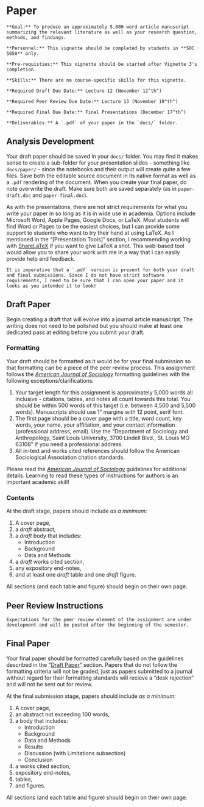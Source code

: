 # Paper

```block
**Goal:** To produce an approximately 5,000 word article manuscript summarizing the relevant literature as well as your research question, methods, and findings.
```

```block
**Personnel:** This vignette should be completed by students in **SOC 5050** only.
```

```block
**Pre-requisties:** This vignette should be started after Vignette 3's completion.
```

```block
**Skills:** There are no course-specific skills for this vignette.
```

```block
**Required Draft Due Date:** Lecture 12 (November 12^th^)

**Required Peer Review Due Date:** Lecture 13 (November 19^th^)

**Required Final Due Date:** Final Presentations (December 17^th^)
```

```block
**Deliverables:** A `.pdf` of your paper in the `docs/` folder.
```

## Analysis Development

Your draft paper should be saved in your `docs/` folder. You may find it makes sense to create a sub-folder for your presentation slides - something like `docs/paper/` - since the notebooks and their output will create quite a few files. Save both the editable source document in its native format as well as a `.pdf` rendering of the document. When you create your final paper, do note overwrite the draft. Make sure both are saved separately (as in `paper-draft.doc` and `paper-final.doc`).

As with the presentations, there are not strict requirements for what you write your paper in so long as it is in wide use in academia. Options include Microsoft Word, Apple Pages, Google Docs, or LaTeX. Most students will find Word or Pages to be the easiest choices, but I can provide some support to students who want to try their hand at using LaTeX. As I mentioned in the "[Presentation Tools]" section, I recommending working with <a href="http://sharelatex.com" target="_blank">ShareLaTeX</a> if you want to give LaTeX a shot. This web-based tool would allow you to share your work with me in a way that I can easily provide help and feedback.

```block
It is imperative that a `.pdf` version is present for both your draft and final submissions. Since I do not have strict software requirements, I need to be sure that I can open your paper and it looks as you intended it to look!
```

## Draft Paper
Begin creating a draft that will evolve into a journal article manuscript. The writing does not need to be polished but you should make at least one dedicated pass at editing before you submit your draft.

### Formatting

Your draft should be formatted as it would be for your final submission so that formatting can be a piece of the peer review process. This assignment follows the *<a href="https://www.journals.uchicago.edu/journals/ajs/instruct" target="_blank">American Journal of Sociology</a>* formatting guidelines with the following exceptions/clarifications:

1. Your target length for this assignment is approximately 5,000 words all inclusive - citations, tables, and notes all count towards this total. You should be within 500 words of this target (i.e. between 4,500 and 5,500 words). Manuscripts should use 1" margins with 12 point, serif font.
2. The first page should be a cover page with a title, word count, key words, your name, your affiliation, and your contact information (professional address, email). Use the "Department of Sociology and Anthropology, Saint Louis University, 3700 Lindell Blvd., St. Louis MO 63108" if you need a professional address.
3. All in-text and works cited references should follow the American Sociological Association citation standards.

Please read the *<a href="https://www.journals.uchicago.edu/journals/ajs/instruct" target="_blank">American Journal of Sociology</a>* guidelines for additional details. Learning to read these types of instructions for authors is an important academic skill!

### Contents

At the draft stage, papers should include _as a minimum_:

1. A cover page,
2. a *draft* abstract,
3. a *draft* body that includes:
    * Introduction
    * Background
    * Data and Methods
4. a *draft* works cited section,
5. any expository end-notes,
6. and at least one *draft* table and one *draft* figure.

All sections (and each table and figure) should begin on their own page. 

## Peer Review Instructions

```block
Expectations for the peer review element of the assignment are under development and will be posted after the beginning of the semester.
```

## Final Paper

Your final paper should be formatted carefully based on the guidelines described in the "[Draft Paper]" section. Papers that do not follow the formatting criteria will not be graded, just as papers submitted to a journal without regard for their formatting standards will recieve a "desk rejection" and will not be sent out for review.

At the final submission stage, papers should include _as a minimum_:

1. A cover page,
2. an abstract not exceeding 100 words,
3. a body that includes:
    * Introduction
    * Background
    * Data and Methods
    * Results
    * Discussion (with Limitations subsection)
    * Conclusion
4. a works cited section,
5. expository end-notes,
6. tables,
7. and figures.

All sections (and each table and figure) should begin on their own page. 
